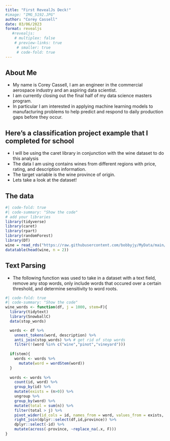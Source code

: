 ```yaml
---
title: "First RevealJs Deck!"
#image: "IMG_5192.JPG"
author: "Corey Cassell"
date: 03/06/2023
format: revealjs
   #revealjs: 
    # multiplex: false
    # preview-links: true
     # smaller: true
     # code-fold: true
---
```

## About Me

- My name is Corey Cassell, I am an engineer in the commercial aerospace industry and an aspiring data scientist.
- I am currently closing out the final half of my data science masters program.
- In particular I am interested in applying machine learning models to manufacturing problems to help predict and respond to daily production gaps before they occur. 

## Here's a classification project example that I completed for school
- I will be using the caret library in conjunction with the wine dataset to do this analysis
- The data I am using contains wines from different regions with price, rating, and description information.
- The target variable is the wine province of origin. 
- Lets take a look at the dataset!

## The data
```r
#| code-fold: true
#| code-summary: "Show the code"
# add your libraries
library(tidyverse)
library(caret)
library(rpart)
library(randomForest)
library(DT)
wine = read_rds("https://raw.githubusercontent.com/bobbyjy/MyData/main/pinot.rds")
datatable(head(wine, n = 2))

```
## Text Parsing
- The following function was used to take in a dataset with a text field, remove any stop words, only include words that occured over a certain threshold, and determine sensitivity to word roots.
```r
#| code-fold: true
#| code-summary: "Show the code"
wine_words <- function(df, j = 1000, stem=F){ 
  library(tidytext)
  library(SnowballC)
  data(stop_words)

  words <- df %>%
    unnest_tokens(word, description) %>%
    anti_join(stop_words) %>% # get rid of stop words
    filter(!(word %in% c("wine","pinot","vineyard")))
  
  if(stem){
    words <- words %>% 
      mutate(word = wordStem(word))
  }
  
  words <- words %>% 
    count(id, word) %>% 
    group_by(id) %>% 
    mutate(exists = (n>0)) %>% 
    ungroup %>% 
    group_by(word) %>% 
    mutate(total = sum(n)) %>% 
    filter(total > j) %>% 
    pivot_wider(id_cols = id, names_from = word, values_from = exists, values_fill = list(exists=0)) %>% 
    right_join(dplyr::select(df,id,province)) %>% 
    dplyr::select(-id) %>% 
    mutate(across(-province, ~replace_na(.x, F)))
}

```

##



